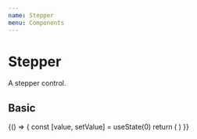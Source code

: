 ```yaml
---
name: Stepper
menu: Components
---
```



# Stepper

A stepper control.

## Basic

<Playground>
  {() => {
    const [value, setValue] = useState(0)
    return (
      <Stepper
        minValue={0}
        maxValue={100}
        text="unit"
        onChange={setValue}
        value={value}
      />
    )
  }}
</Playground>
